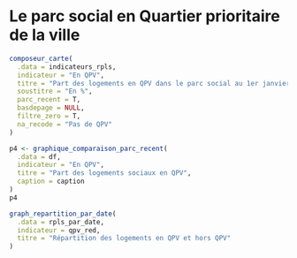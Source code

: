 # Le parc social en Quartier prioritaire de la ville {#qpv}

```r
composeur_carte(
  .data = indicateurs_rpls,
  indicateur = "En QPV",
  titre = "Part des logements en QPV dans le parc social au 1er janvier 2018",
  soustitre = "En %",
  parc_recent = T,
  basdepage = NULL,
  filtre_zero = T,
  na_recode = "Pas de QPV"
)
```


```r
p4 <- graphique_comparaison_parc_recent(
  .data = df,
  indicateur = "En QPV", 
  titre = "Part des logements sociaux en QPV", 
  caption = caption
)
p4
```

```r
graph_repartition_par_date(
  .data = rpls_par_date,
  indicateur = qpv_red,
  titre = "Répartition des logements en QPV et hors QPV"
)
```
